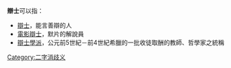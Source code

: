 
'''辯士'''可以指：
* [[辯士|辯士]]，能言善辯的人
* [[電影辯士|電影辯士]]，默片的解說員
* [[辯士學派|辯士學派]]，公元前5世紀－前4世紀希臘的一批收徒取酬的教師、哲學家之統稱
{{disambig}}

[[Category:二字消歧义|Category:二字消歧义]]